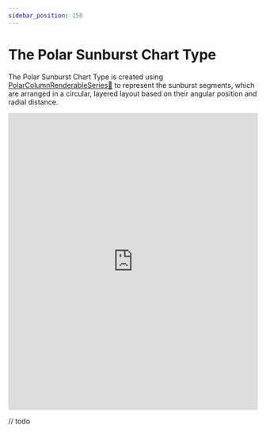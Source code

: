 ```yaml
---
sidebar_position: 150
---
```


# The Polar Sunburst Chart Type



The Polar Sunburst Chart Type is created using [PolarColumnRenderableSeries:blue_book:](https://www.scichart.com/documentation/js/v4/typedoc/classes/polarcolumnrenderableseries.html) to represent the sunburst segments, which are arranged in a circular, layered layout based on their angular position and radial distance.

<iframe src="http://stagingdemo2.scichart.com/demo/iframe/polar-sunburst-chart" width="100%" height="600px" frameborder="0"></iframe>

// todo 

<ChartPreviewWrapper jsContent={BasicSunburst} />
